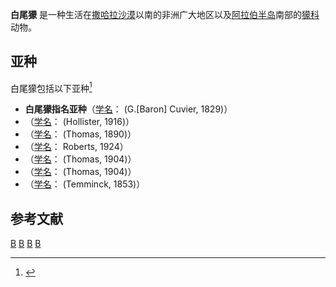 {{Speciesbox
| taxon = Ichneumia albicauda
| status = LC |  status_system = iucn3.1
| status_ref = <ref  name=iucn>{{IUCN2010|version=2010.4| assessors = Hoffmann, M. | year =  2008 | id = 41620 | title = Ichneumia albicauda |downloaded =  2010-12-1}}</ref>
| image = White-tailed mongoose (Ichneumia albicauda), crop.jpg
| binomial_authority = [[G._Cuvier|G. Cuvier]], 1829
}}

'''白尾獴''' 是一种生活在[[撒哈拉沙漠|撒哈拉沙漠]]以南的非洲广大地区以及[[阿拉伯半岛|阿拉伯半岛]]南部的[[獴科|獴科]]动物。

==亚种==
白尾獴包括以下亚种<ref  name=ITIS>{{ITIS|id=621900|taxon=Ichneumia  albicauda|accessdate=2010-12-1}}</ref>
*'''白尾獴指名亚种'''（[[学名|学名]]：{{lang|la|''Ichneumia albicauda albicauda''}} (G.[Baron] Cuvier, 1829)）
*（[[学名|学名]]：{{lang|la|''Ichneumia albicauda dialeucos''}} (Hollister, 1916)）
*（[[学名|学名]]：{{lang|la|''Ichneumia albicauda grandis''}} (Thomas, 1890)）
*（[[学名|学名]]：{{lang|la|''Ichneumia albicauda haagneri''}} Roberts, 1924）
*（[[学名|学名]]：{{lang|la|''Ichneumia albicauda ibeanus''}} (Thomas, 1904)）
*（[[学名|学名]]：{{lang|la|''Ichneumia albicauda loandae''}} (Thomas, 1904)）
*（[[学名|学名]]：{{lang|la|''Ichneumia albicauda loempo''}} (Temminck, 1853)）

== 参考文献 ==

{{reflist}}
{{commons|Ichneumia  albicauda}}
{{Wikispecies|Ichneumia  albicauda}}
{{Taxonbar|from=Q906945}}

[[Category:獴科|B]]
[[Category:白尾獴属|B]]
[[Category:西南亞哺乳動物|B]]
[[Category:_1829年描述的动物|B]]


{{mammal-stub}}